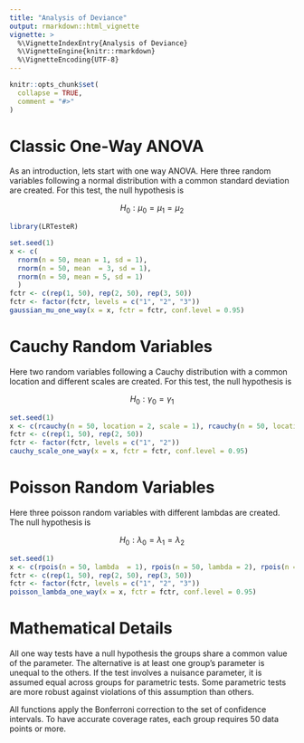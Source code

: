 ```yaml
---
title: "Analysis of Deviance"
output: rmarkdown::html_vignette
vignette: >
  %\VignetteIndexEntry{Analysis of Deviance}
  %\VignetteEngine{knitr::rmarkdown}
  %\VignetteEncoding{UTF-8}
---
```


```r
knitr::opts_chunk$set(
  collapse = TRUE,
  comment = "#>"
)
```

# Classic One-Way ANOVA

As an introduction, lets start with one way ANOVA. Here three random variables following a normal distribution with a common standard deviation are created. For this test, the null hypothesis is 

$$ H_{0}: \mu_0 = \mu_1 = \mu_2  $$

```r
library(LRTesteR)

set.seed(1)
x <- c(
  rnorm(n = 50, mean = 1, sd = 1),
  rnorm(n = 50, mean  = 3, sd = 1),
  rnorm(n = 50, mean = 5, sd = 1)
  )
fctr <- c(rep(1, 50), rep(2, 50), rep(3, 50))
fctr <- factor(fctr, levels = c("1", "2", "3"))
gaussian_mu_one_way(x = x, fctr = fctr, conf.level = 0.95)
```


# Cauchy Random Variables
Here two random variables following a Cauchy distribution with a common location and different scales are created. For this test, the null hypothesis is 

$$ H_{0}: \gamma_0 = \gamma_1  $$

```r
set.seed(1)
x <- c(rcauchy(n = 50, location = 2, scale = 1), rcauchy(n = 50, location = 2, scale = 3))
fctr <- c(rep(1, 50), rep(2, 50))
fctr <- factor(fctr, levels = c("1", "2"))
cauchy_scale_one_way(x = x, fctr = fctr, conf.level = 0.95)
```



# Poisson Random Variables
Here three poisson random variables with different lambdas are created. The null hypothesis is 

$$ H_{0}: \lambda_0 = \lambda_1 = \lambda_2  $$

```r
set.seed(1)
x <- c(rpois(n = 50, lambda  = 1), rpois(n = 50, lambda = 2), rpois(n = 50, lambda = 3))
fctr <- c(rep(1, 50), rep(2, 50), rep(3, 50))
fctr <- factor(fctr, levels = c("1", "2", "3"))
poisson_lambda_one_way(x = x, fctr = fctr, conf.level = 0.95)
```

# Mathematical Details

All one way tests have a null hypothesis the groups share a common value of the parameter. The alternative is at least one group's parameter is unequal to the others.  If the test involves a nuisance parameter, it is assumed equal across groups for parametric tests. Some parametric tests are more robust against violations of this assumption than others.

All functions apply the Bonferroni correction to the set of confidence intervals. To have accurate coverage rates, each group requires 50 data points or more.

